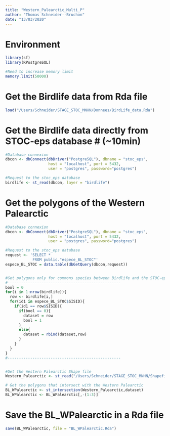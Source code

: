 ---
title: "Western_Palearctic_Multi_P"
author: "Thomas Schneider--Bruchon"
date: "13/03/2020"
---

# Environment # 
```{r}
library(sf)
library(RPostgreSQL)

#Need to increase memory limit
memory.limit(50000)
```


# Get the Birdlife data from Rda file #
```{r}
load("/Users/Schneider/STAGE_STOC_MNHN/Donnees/BirdLife_data.Rda")
```


# Get the Birdlife data directly from STOC-eps database #  (~10min)
```{r}
#Database connexion
dbcon <- dbConnect(dbDriver("PostgreSQL"), dbname = "stoc_eps",
                   host = "localhost", port = 5432,
                   user = "postgres", password="postgres")

#Request to the stoc_eps database
birdlife <- st_read(dbcon, layer = "birdlife")
```


# Get the polygons of the Western Palearctic #
```{r}
#Database connexion
dbcon <- dbConnect(dbDriver("PostgreSQL"), dbname = "stoc_eps",
                   host = "localhost", port = 5432,
                   user = "postgres", password="postgres")

#Request to the stoc_eps database
request <- 'SELECT *
            FROM public."espece_BL_STOC"'
espece_BL_STOC = data.table(dbGetQuery(dbcon,request))


#Get polygons only for commons species between Birdlife and the STOC-eps database
#--------------------------------------------------
bool = 0
for(i in 1:nrow(birdlife)){
  row <- birdlife[i,]
  for(id1 in espece_BL_STOC$SISID){
    if(id1 == row$SISID){
      if(bool == 0){
        dataset = row
        bool = 1
      } 
      else{
        dataset = rbind(dataset,row)
      }
    }
  }
}
#--------------------------------------------------


#Get the Western Palearctic Shape file
Western_Palearctic <- st_read("/Users/Schneider/STAGE_STOC_MNHN/Shapefile/Western_Palearctic/Western_Palearctic.shp")

# Get the polygons that intersect with the Western Palearctic
BL_WPalearctic <- st_intersection(Western_Palearctic,dataset)
BL_WPalearctic <- BL_WPalearctic[,-(1:3)]
```


# Save the BL_WPalearctic in a Rda file #
```{r}
save(BL_WPalearctic, file = "BL_WPalearctic.Rda")
```

